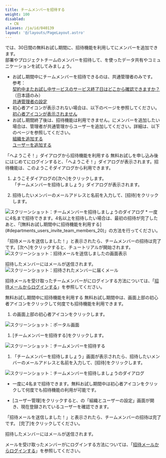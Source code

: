 ```yaml
---
title: チームメンバーを招待する
weight: 100
disabled:
  - CN
aliases: /ja/id/040139
layout: '@/layouts/PageLayout.astro'
---
```




<Kintone />では、30日間の無料お試し期間に、招待機能を利用して<Kintone />にメンバーを追加できます。  
部署やプロジェクトチームのメンバーを招待して、<Kintone />を使ったデータ共有やコミュニケーションを試してみましょう。

<Enabled for="JP">
<Hint>

* お試し期間中にチームメンバーを招待できるのは、<Slash />共通管理者のみです。  
  参考：  
  [契約中またお試し中サービスのサービス終了日はどこから確認できますか？](https://faq.cybozu.info/alphascope/cybozu/web/cybozu.com/Detail.aspx?id=1761)（日本語のみ）  
  [<Slash />共通管理者の設定](/general/ja/id/0208.html)
* 初心者アイコンが表示されない場合は、以下のページを参照してください。  
  [初心者アイコンが表示されません](/k/ja/id/040435.html)
* お試し期間終了後は、招待機能は利用できません。<Kintone />にメンバーを追加したい場合は、管理者が<Slash />共通管理からユーザーを追加してください。詳細は、以下のページを参照してください。  
  [組織を追加する](/k/ja/id/040137.html)  
  [ユーザーを追加する](/k/ja/id/040138.html)

</Hint>
</Enabled>

<Heading id="departments_users_invite_team_members_10">「<Kintone />へようこそ！」ダイアログから招待機能を利用する</Heading>
無料お試しを申し込み後にはじめて<Kintone />にログインすると、「<Kintone />へようこそ！」ダイアログが表示されます。招待機能は、このようこそダイアログから利用できます。

1. ようこそダイアログの[次へ]をクリックします。  
  「チームメンバーを招待しましょう」ダイアログが表示されます。

1. 招待したいメンバーのメールアドレスと名前を入力して、[招待]をクリックします。  
  <Img src="/k/kintone/img-ja/invite_team_members_04.png" alt="スクリーンショット：チームメンバーを招待しましょうのダイアログ" />
  <Note>
   * 一度に4名まで招待できます。4名以上を招待したい場合は、最初の招待が完了したあと、「[無料お試し期間中に招待機能を利用する](#departments_users_invite_team_members_20)」の方法を行ってください。
  </Note>
  
「招待メールを送信しました！」と表示されたら、チームメンバーの招待は完了です。[次へ]をクリックすると、チュートリアルが開始されます。  
<Img src="/k/kintone/img-ja/invite_team_members_06.png" alt="スクリーンショット：招待メールを送信しましたの画面表示" />

招待したメンバーにはメールが送信されます。
<Img src="/k/kintone/img-ja/invite_team_members_05_1.png" alt="スクリーンショット：招待されたメンバーに届くメール" />

<Enabled for="JP">

招待メールを受け取ったチームメンバーが<Kintone />にログインする方法については、「[招待メールからログインする](/k/ja/id/040140.html)」を参照してください。

</Enabled>

<Heading id="departments_users_invite_team_members_20">無料お試し期間中に招待機能を利用する</Heading>
無料お試し期間中は、画面上部の初心者アイコンをクリックして何度でも招待機能を利用できます。

1. <Kintone />の画面上部の初心者アイコンをクリックします。
  <Img src="/k/kintone/img-ja/invite_team_members_07.png" alt="スクリーンショット：ポータル画面" />

1. [チームメンバーを招待する]をクリックします。
  <Img src="/k/kintone/img-ja/invite_team_members_08.png" alt="スクリーンショット：チームメンバーを招待する" />

1. 「チームメンバーを招待しましょう」画面が表示されたら、招待したいメンバーのメールアドレスと名前を入力して、[招待]をクリックします。
  <Img src="/k/kintone/img-ja/invite_team_members_09.png" alt="スクリーンショット：チームメンバーを招待しましょうのダイアログ" />
  <Note>

   * 一度に4名まで招待できます。無料お試し期間中は初心者アイコンをクリックして何度でも招待機能の利用が可能です。

   * [ユーザー管理]をクリックすると、<SlashUi />の「組織とユーザーの設定」画面が開き、現在登録されているユーザーを確認できます。
  </Note>

「招待メールを送信しました！」と表示されたら、チームメンバーの招待は完了です。 [完了]をクリックしてください。

招待したメンバーにはメールが送信されます。

<Enabled for="JP">

メールを受け取ったメンバーが<Kintone />にログインする方法については、「[招待メールからログインする](/k/ja/id/040140.html)」を参照してください。

</Enabled>
